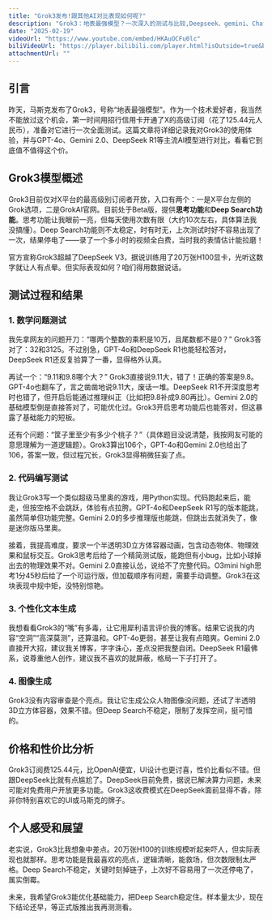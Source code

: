 ```yaml
---
title: "Grok3发布!跟其他AI对比表现如何呢?"
description: "Grok3：地表最强模型？一次深入的测试与比较,Deepseek、gemini、ChatGPT均有参战"
date: "2025-02-19"
videoUrl: "https://www.youtube.com/embed/HKAuOCFu0lc"
biliVideoUrl: "https://player.bilibili.com/player.html?isOutside=true&bvid=BV1Z4AzeBEKT&autoplay=0"
attachmentUrl: ""
---
```

## 引言

昨天，马斯克发布了Grok3，号称“地表最强模型”。作为一个技术爱好者，我当然不能放过这个机会，第一时间用招行信用卡开通了X的高级订阅（花了125.44元人民币），准备对它进行一次全面测试。这篇文章将详细记录我对Grok3的使用体验，并与GPT-4o、Gemini 2.0、DeepSeek R1等主流AI模型进行对比，看看它到底值不值得这个价。

## Grok3模型概述

Grok3目前仅对X平台的最高级别订阅者开放，入口有两个：一是X平台左侧的Grok选项，二是GrokAI官网。目前处于Beta版，提供**思考功能**和**Deep Search功能**。思考功能让我眼前一亮，但每天使用次数有限（大约10次左右，具体算法我没搞懂）。Deep Search功能则不太稳定，时有时无，上次测试时好不容易出现了一次，结果停电了——录了一个多小时的视频全白费，当时我的表情估计能拉磨！

官方宣称Grok3超越了DeepSeek V3，据说训练用了20万张H100显卡，光听这数字就让人有点晕。但实际表现如何？咱们得用数据说话。

## 测试过程和结果

### 1. 数学问题测试

我先拿网友的问题开刀：“哪两个整数的乘积是10万，且尾数都不是0？” Grok3答对了：32和3125。不过别急，GPT-4o和DeepSeek R1也能轻松答对，DeepSeek R1还反复验算了一番，显得格外认真。

再试一个：“9.11和9.8哪个大？” Grok3直接说9.11大，错了！正确的答案是9.8。GPT-4o也翻车了，言之凿凿地说9.11大，废话一堆。DeepSeek R1不开深度思考时也错了，但开启后能通过推理纠正（比如把9.8补成9.80再比）。Gemini 2.0的基础模型倒是直接答对了，可能优化过。Grok3开启思考功能后也能答对，但这暴露了基础能力的短板。

还有个问题：“筐子里至少有多少个桃子？”（具体题目没说清楚，我按网友可能的意思理解为一道逻辑题）。Grok3算出106个，GPT-4o和Gemini 2.0也给出了106，答案一致，但过程冗长，Grok3显得稍微狂妄了点。

### 2. 代码编写测试

我让Grok3写一个类似超级马里奥的游戏，用Python实现。代码跑起来后，能走，但按空格不会跳跃，体验有点拉胯。GPT-4o和DeepSeek R1写的版本能跳，虽然简单但功能完整。Gemini 2.0的多步推理版也能跳，但跳出去就消失了，像是迷你版马里奥。

接着，我提高难度，要求一个半透明3D立方体容器动画，包含动态物体、物理效果和鼠标交互。Grok3思考后给了一个精简测试版，能跑但有小bug，比如小球掉出去的物理效果不对。Gemini 2.0直接认怂，说给不了完整代码。O3mini high思考1分45秒后给了一个可运行版，但加载顺序有问题，需要手动调整。Grok3在这块表现中规中矩，没特别惊艳。

### 3. 个性化文本生成

我想看看Grok3的“嘴”有多毒，让它用犀利语言评价我的博客。结果它说我的内容“空洞”“高深莫测”，还算温和。GPT-4o更弱，甚至让我有点暗爽。Gemini 2.0直接开大招，建议我关博客，字字诛心，差点没把我整自闭。DeepSeek R1最佛系，说尊重他人创作，建议我不喜欢的就屏蔽，格局一下子打开了。

### 4. 图像生成

Grok3没有内容审查是个亮点。我让它生成公众人物图像没问题，还试了半透明3D立方体容器，效果不错。但Deep Search不稳定，限制了发挥空间，挺可惜的。

## 价格和性价比分析

Grok3订阅费125.44元，比OpenAI便宜，UI设计也更讨喜，性价比看似不错。但跟DeepSeek比就有点尴尬了。DeepSeek目前免费，据说已解决算力问题，未来可能对免费用户开放更多功能。Grok3这收费模式在DeepSeek面前显得不香，除非你特别喜欢它的UI或马斯克的牌子。

## 个人感受和展望

老实说，Grok3比我想象中差点。20万张H100的训练规模听起来吓人，但实际表现也就那样。思考功能是我最喜欢的亮点，逻辑清晰，能救场，但次数限制太严格。Deep Search不稳定，关键时刻掉链子，上次好不容易用了一次还停电了，属实倒霉。

未来，我希望Grok3能优化基础能力，把Deep Search稳定住。样本量太少，现在下结论还早，等正式版推出我再测测看。
